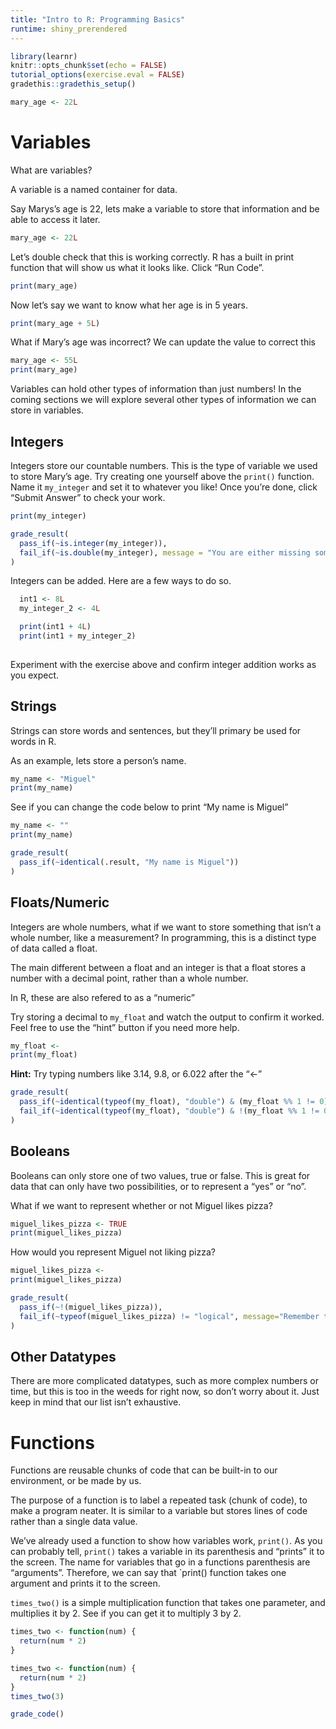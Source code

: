 ```yaml
---
title: "Intro to R: Programming Basics"
runtime: shiny_prerendered
---
```


```r
library(learnr)
knitr::opts_chunk$set(echo = FALSE)
tutorial_options(exercise.eval = FALSE)
gradethis::gradethis_setup()
```

```r
mary_age <- 22L
```

# Variables

What are variables?

A variable is a named container for data.

Say Marys's age is 22, lets make a variable to store that information and be able to access it later.

```r
mary_age <- 22L
```

Let's double check that this is working correctly. R has a built in print function that will show us what it looks like. Click "Run Code".

```r
print(mary_age)
```

Now let's say we want to know what her age is in 5 years.

```r
print(mary_age + 5L)
```

What if Mary's age was incorrect? We can update the value to correct this

```r
mary_age <- 55L
print(mary_age)
```

<!-- Maybe add like a thing of "copy/paste the same code from the earlier block. Look! We didn't change our code, but mary_age + 5 is updated. That's one of the advantages of using variables. You can easily change the value without having to manually go back and mess with blah blah blah code. --> 

Variables can hold other types of information than just numbers! In the coming sections we will explore several other types of information we can store in variables.

## Integers

Integers store our countable numbers. This is the type of variable we used to store Mary's age. Try creating one yourself above the `print()` function. Name it `my_integer` and set it to whatever you like! Once you're done, click "Submit Answer" to check your work.

```r

print(my_integer)
```

```r
grade_result(
  pass_if(~is.integer(my_integer)),
  fail_if(~is.double(my_integer), message = "You are either missing something after your number, or you aren't typing in a whole number. Check the above examples.")
)
```

Integers can be added. Here are a few ways to do so.

```r
  int1 <- 8L
  my_integer_2 <- 4L

  print(int1 + 4L)
  print(int1 + my_integer_2)
  
```

Experiment with the exercise above and confirm integer addition works as you expect.

## Strings

Strings can store words and sentences, but they'll primary be used for words in R.

As an example, lets store a person's name.

```r
my_name <- "Miguel"
print(my_name)
```

See if you can change the code below to print "My name is Miguel"

```r
my_name <- ""
print(my_name)
```

```r
grade_result(
  pass_if(~identical(.result, "My name is Miguel"))
)
```

## Floats/Numeric

Integers are whole numbers, what if we want to store something that isn't a whole number, like a measurement? In programming, this is a distinct type of data called a float.

The main different between a float and an integer is that a float stores a number with a decimal point, rather than a whole number.

In R, these are also refered to as a "numeric"

Try storing a decimal to `my_float` and watch the output to confirm it worked. Feel free to use the "hint" button if you need more help.

```r
my_float <- 
print(my_float)
```

::: {#float-example-hint}
**Hint:** Try typing numbers like 3.14, 9.8, or 6.022 after the "\<-"
:::

```r
grade_result(
  pass_if(~identical(typeof(my_float), "double") & (my_float %% 1 != 0)),
  fail_if(~identical(typeof(my_float), "double") & !(my_float %% 1 != 0), message="R techinically considers your response a float because there isn't an \"L\" after it, but it is best to try again with a decimal value for the sake of the exercise.")
)
```

## Booleans

<!-- Lead with the example. We're building our profile on Miguel. We know his age (float), his XYZ (int), his name (string). Now we want to store a value of whether he likes pizza or not. This can have two values TRUE or FALSE. that's our window into boolean--> 

Booleans can only store one of two values, true or false. This is great for data that can only have two possibilities, or to represent a "yes" or "no".

<!--Kind of a silly example, I plan to change it-->

What if we want to represent whether or not Miguel likes pizza?

```r
miguel_likes_pizza <- TRUE
print(miguel_likes_pizza)
```

How would you represent Miguel not liking pizza?

```r
miguel_likes_pizza <-
print(miguel_likes_pizza)
```

```r
grade_result(
  pass_if(~!(miguel_likes_pizza)),
  fail_if(~typeof(miguel_likes_pizza) != "logical", message="Remember that booleans can only hold \"TRUE\" or \"FALSE\"")
)

```

## Other Datatypes

There are more complicated datatypes, such as more complex numbers or time, but this is too in the weeds for right now, so don't worry about it. Just keep in mind that our list isn't exhaustive.

# Functions

Functions are reusable chunks of code that can be built-in to our environment, or be made by us.

The purpose of a function is to label a repeated task (chunk of code), to make a program neater. It is similar to a variable but stores lines of code rather than a single data value.

We've already used a function to show how variables work, `print()`. As you can probably tell, `print()` takes a variable in its parenthesis and "prints" it to the screen. The name for variables that go in a functions parenthesis are "arguments". Therefore, we can say that \`print() function takes one argument and prints it to the screen.

`times_two()` is a simple multiplication function that takes one parameter, and multiplies it by 2. See if you can get it to multiply 3 by 2.

```r
times_two <- function(num) {
  return(num * 2)
}
```

```r
times_two <- function(num) {
  return(num * 2)
}
times_two(3)
```

```r
grade_code()
```
